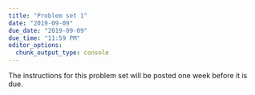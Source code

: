 ```yaml
---
title: "Problem set 1"
date: "2019-09-09"
due_date: "2019-09-09"
due_time: "11:59 PM"
editor_options: 
  chunk_output_type: console
---
```


The instructions for this problem set will be posted one week before it is due.
